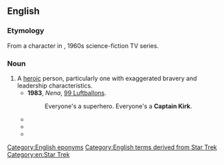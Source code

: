 ==English==

===Etymology===
From a character in ''{{w|Star Trek}}'', 1960s science-fiction TV series.

===Noun===
{{en-noun|head=[[captain|Captain]] [[Kirk]]}}

# A [[heroic]] person, particularly one with exaggerated bravery and leadership characteristics.
#* '''1983''', ''Nena'', [[w:99 Luftballons|99 Luftballons]].
#*: Everyone's a superhero. Everyone's a '''Captain Kirk'''.
#* {{quote-text|en|year=1999|author=Peter D. Hershock|title=Reinventing the Wheel: A Buddhist Response to the Information Age|page=90|passage=There may be times when he is undone by his genius and it is the emotion-rich perspective of a '''Captain Kirk''' that finally saves the day, but this is the "mystery of being human."}}
#* {{quote-text|en|year=2003|author=Dan A. Kimball|title=The Emerging Church: Vintage Christianity for New Generations|passage=Whatever the crisis may be, '''Captain Kirk''' is always at the helm making the decisions.}}
#* {{quote-text|en|year=2004|author=Liam Bracken|title=Exit Only|page=58|passage=Flight engineer is not exactly a '''Captain Kirk''' position, either. But so what?}}

[[Category:English eponyms]]
[[Category:English terms derived from Star Trek]]
[[Category:en:Star Trek]]
{{C|en|Stock characters}}